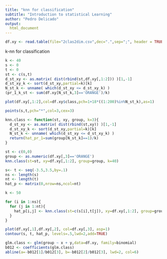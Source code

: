 ```yaml
---
title: "knn for classification"
subtitle: "Introduction to statistical Learning"
author: "Pedro Delicado"
output:
  html_document
---
```


```r
df.xy <- read.table(file="2clas2dim.csv",dec=".",sep=";", header = TRUE)
```

k-nn for classification 

```r
k <- 40
s <- 0
t <- 0
st <- c(s,t)
d_st_xy <- as.matrix( dist(rbind(st,df.xy[,1:2])) )[1,-1]
d_st_xy_k <- sort(d_st_xy,partial=k)[k]
N_st_k <- unname( which(d_st_xy <= d_st_xy_k) )
(pr_1_k_st <- sum(df.xy[N_st_k,3]=='ORANGE')/k)
```

```r
plot(df.xy[,1:2],col=df.xy$class,pch=1+18*((1:200)%in%N_st_k),as=1)

points(s,t,pch="*",col=3,cex=3)
```
```r
knn.class <- function(st, xy, group, k=3){
  d_st_xy <- as.matrix( dist(rbind(st,xy)) )[1,-1]
  d_st_xy_k <- sort(d_st_xy,partial=k)[k]
  N_st_k <- unname( which(d_st_xy <= d_st_xy_k) )
  return(hat_pr_1=sum(group[N_st_k]==1)/k)
}
```

```r
st <- c(0,0)
group <- as.numeric(df.xy[,3]=='ORANGE')
knn.class(st=st, xy=df.xy[,1:2], group=group, k=40)
```

```r
s<- t <- seq(-3.5,3.5,by=.1)
ns <- length(s)
nt <- length(t)
hat_p <- matrix(0,nrow=ns,ncol=nt)

k <- 50

for (i in 1:ns){
  for (j in 1:nt){
    hat_p[i,j] <- knn.class(st=c(s[i],t[j]), xy=df.xy[,1:2], group=group, k=k)
  }
}
```

```r
plot(df.xy[,1],df.xy[,2], col=df.xy[,3], asp=1)
contour(s, t, hat_p, levels=.5,lwd=2,add=TRUE)
```


```r
glm.class <- glm(group ~ x + y,data=df.xy, family=binomial)
b012 <- coefficients(glm.class)
abline(a=-b012[1]/b012[3], b=-b012[2]/b012[3], lwd=2, col=6)
```


